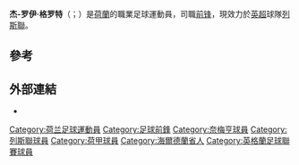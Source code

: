 {{noteTA
|G1=football
|G2=EPL
|T=zh-hans:杰-罗伊·格罗特;zh-hant:積-萊·葛特;
|1=zh-hans:格罗特;zh-hant:葛特;
|2=zh-hans:杰-罗伊;zh-hant:積-萊;
|3=zh-hans:杰-罗伊·格罗特;zh-hant:積-萊·葛特;
}}
{{Infobox football biography
| name                = 杰-罗伊·葛特<br>''Jay-Roy Grot''
| fullname            = 杰-罗伊·格罗特<br>''Jay-Roy Grot''
| birth_date          = {{birth date and age|df=yes|1998|3|13}}
| birth_place         = {{NED}}[[阿纳姆|阿纳姆]]
| height              = {{convert|1.93|m|ftin|abbr=on}}
| position            = [[前鋒_(足球)|前锋]]
| currentclub         = [[列斯聯足球會|列斯聯]]
| clubnumber          = 
| youthyears1 =           
| youthclubs1 = Vitesse 1892
| youthyears2 =           
| youthclubs2 = ESA Rijkerswoerd
| youthyears3 = 2008–2015       
| youthclubs3 = [[NEC奈梅亨|奈梅亨]]
| years1 = 2015–2017 
| clubs1 = [[NEC奈梅亨|奈梅亨]]
| caps1  = 35 
| goals1 = 6 
| years2 = 2017– 
| clubs2 = [[列斯聯足球會|列斯聯]]
| caps2  = 19 
| goals2 = 1
| years3 = 2018–2019 
| clubs3 = → [[VVV-芬洛|芬洛]]（外租）
| caps3  = 33 
| goals3 = 6
| years4 = 2019–2020 
| clubs4 = → [[維迪斯職業足球基金會|維迪斯]]（外租）
| caps4  = 22 
| goals4 = 2
| nationalyears1      = 2015
| nationalteam1       = [[荷蘭17歲以下國家足球隊|荷蘭U-17]]
| nationalcaps1       = 10
| nationalgoals1      = 2
| nationalyears2      = 2016
| nationalteam2       = [[荷蘭18歲以下國家足球隊|荷蘭U-18]]
| nationalcaps2       = 1
| nationalgoals2      = 0
| nationalyears3      = 2017
| nationalteam3       = [[荷蘭19歲以下國家足球隊|荷蘭U-19]]
| nationalcaps3       = 6
| nationalgoals3      = 1
| nationalyears4      = 2017–2018
| nationalteam4       = [[荷蘭20歲以下國家足球隊|荷蘭U-20]]
| nationalcaps4       = 6
| nationalgoals4      = 0
| nationalyears5      = 2018–
| nationalteam5       = [[荷蘭21歲以下國家足球隊|荷蘭U-21]]
| nationalcaps5       = 1
| nationalgoals5      = 0
| club-update         = 2020年7月1日
| nationalteam-update = 2018年11月16日
}}

'''杰-罗伊·格罗特'''（{{lang-nl|Jay-Roy Grot}}；{{bd|1998年|3月13日}}）是[[荷蘭|荷蘭]]的職業足球運動員，司職[[前鋒_(足球)|前锋]]，現效力於[[英超|英超]]球隊[[列斯聯足球會|列斯聯]]。

==參考==
{{Reflist}}

==外部連結==
* {{soccerway}}

{{DEFAULTSORT:Grot, Jay-Roy}}
[[Category:荷兰足球運動員|Category:荷兰足球運動員]]
[[Category:足球前鋒|Category:足球前鋒]]
[[Category:奈梅亨球員|Category:奈梅亨球員]]
[[Category:列斯聯球員|Category:列斯聯球員]]
[[Category:荷甲球員|Category:荷甲球員]]
[[Category:海爾德蘭省人|Category:海爾德蘭省人]]
[[Category:英格蘭足球聯賽球員|Category:英格蘭足球聯賽球員]]